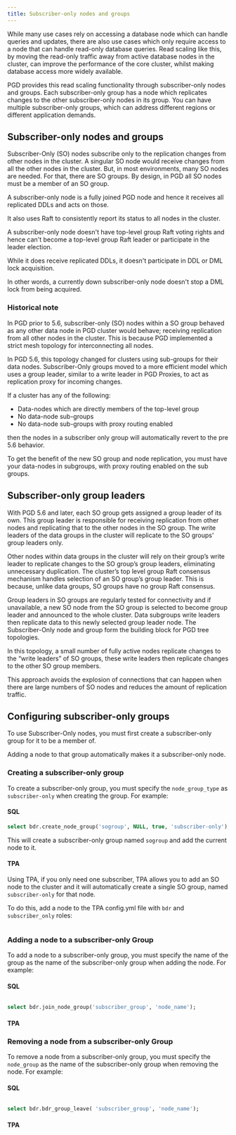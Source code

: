 ```yaml
---
title: Subscriber-only nodes and groups
---
```




While many use cases rely on accessing a database node which can handle queries and updates, there are also use cases which only require access to a node that can handle read-only database queries.
Read scaling like this, by moving the read-only traffic away from active database nodes in the cluster, can improve the performance of the core cluster, whilst making database access more widely available.

PGD provides this read scaling functionality through subscriber-only nodes and groups.
Each subscriber-only group has a node which replicates changes to the other subscriber-only nodes in its group.
You can have multiple subscriber-only groups, which can address different regions or different application demands.

## Subscriber-only nodes and groups

Subscriber-Only (SO) nodes subscribe only to the replication changes from other nodes in the cluster.
A singular SO node would receive changes from all the other nodes in the cluster.
But, in most environments, many SO nodes are needed.
For that, there are SO groups. By design, in PGD all SO nodes must be a member of an SO group.

A subscriber-only node is a fully joined PGD node and hence it receives all replicated DDLs and acts on those.

It also uses Raft to consistently report its status to all nodes in the cluster.

A subscriber-only node doesn't have top-level group Raft voting rights and hence can't become a top-level group Raft leader or participate in the leader election.

While it does receive replicated DDLs, it doesn't participate in DDL or DML lock acquisition.

In other words, a currently down subscriber-only node doesn't stop a DML lock from being acquired.

### Historical note

In PGD prior to 5.6, subscriber-only (SO) nodes within a SO group behaved as any other data node in PGD cluster would behave; receiving replication from all other nodes in the cluster.
This is because PGD implemented a strict mesh topology for interconnecting all nodes.

In PGD 5.6, this topology changed for clusters using sub-groups for their data nodes. Subscriber-Only groups moved to a more efficient model which uses a group leader, similar to a write leader in PGD Proxies, to act as replication proxy for incoming changes.

If a cluster has any of the following:

* Data-nodes which are directly members of the top-level group
* No data-node sub-groups
* No data-node sub-groups with proxy routing enabled

then the nodes in a subscriber only group will automatically revert to the pre 5.6 behavior.

To get the benefit of the new SO group and node replication, you must have your data-nodes in subgroups, with proxy routing enabled on the sub groups.

## Subscriber-only group leaders

With PGD 5.6 and later, each SO group gets assigned a group leader of its own.
This group leader is responsible for receiving replication from other nodes and replicating that to the other nodes in the SO group.
The write leaders of the data groups in the cluster will replicate to the SO groups’ group leaders only.

Other nodes within data groups in the cluster will rely on their group’s write leader to replicate changes to the SO group’s group leaders, eliminating unnecessary duplication.
The cluster’s top level group Raft consensus mechanism handles selection of an SO group’s group leader.
This is because, unlike data groups, SO groups have no group Raft consensus.

Group leaders in SO groups are regularly tested for connectivity and if unavailable, a new SO node from the SO group is selected to become group leader and announced to the whole cluster.
Data subgroups write leaders then replicate data to this newly selected group leader node.
The Subscriber-Only node and group form the building block for PGD tree topologies.

In this topology, a small number of fully active nodes replicate changes to the “write leaders” of SO groups, these write leaders then replicate changes to the other SO group members.

This approach avoids the explosion of connections that can happen when there are large numbers of SO nodes and reduces the amount of replication traffic.

## Configuring subscriber-only groups

To use Subscriber-Only nodes, you must first create a subscriber-only group for it to be a member of.

Adding a node to that group automatically makes it a subscriber-only node.

### Creating a subscriber-only group

To create a subscriber-only group, you must specify the `node_group_type` as `subscriber-only` when creating the group. For example:

#### SQL

```sql
select bdr.create_node_group('sogroup', NULL, true, 'subscriber-only');
```

This will create a subscriber-only group named `sogroup` and add the current node to it.

#### TPA

Using TPA, if you only need one subscriber, TPA allows you to add an SO node to the cluster and it will automatically create a single SO group, named `subscriber-only` for that node.

To do this, add a node to the TPA config.yml file with `bdr` and `subscriber_only` roles:

```yaml
```


<!--

#### PGD CLI

```bash

``` -->

### Adding a node to a subscriber-only Group

To add a node to a subscriber-only group, you must specify the name of the group as the name of the subscriber-only group when adding the node. For example:

#### SQL

```sql

select bdr.join_node_group('subscriber_group', 'node_name');

```

#### TPA


<!--

#### PGD CLI

```bash

``` -->


### Removing a node from a subscriber-only Group

To remove a node from a subscriber-only group, you must specify the `node_group` as the name of the subscriber-only group when removing the node. For example:

#### SQL

```sql

select bdr.bdr_group_leave( 'subscriber_group', 'node_name');

```

#### TPA


<!-- #### PGD CLI

```bash

``` -->

